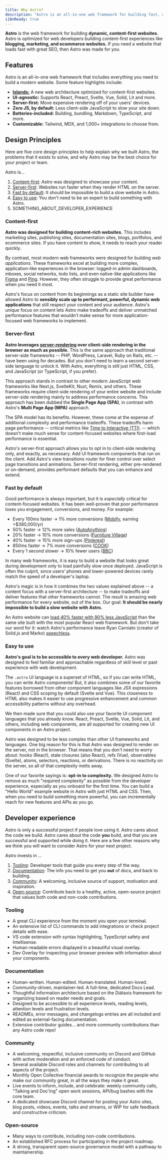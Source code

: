 ```yaml
---
title: Why Astro?
description: "Astro is an all-in-one web framework for building fast, content-focused websites. Learn more."
i18nReady: true
---
```


**Astro** is the web framework for building **dynamic, content-first websites.** Astro is optimized for web developers building content-first experiences like **blogging, marketing, and ecommerce websites.** If you need a website that loads fast with great SEO, then Astro was made for you.

## Features

Astro is an all-in-one web framework that includes everything you need to build a modern website. Some feature highlights include:

- **[Islands:](/en/concepts/islands/)** A new web architecture optimized for content-first websites.
- **UI-agnostic:** Supports React, Preact, Svelte, Vue, Solid, Lit and more.
- **Server-first:** Move expensive rendering off of your users' devices.
- **Zero JS, by default:** Less client-side JavaScript to slow your site down.
- **Batteries-included:** Building, bundling, Markdown, TypeScript, and more.
- **Customizable:** Tailwind, MDX, and 1,000+ integrations to choose from.

## Design Principles

Here are five core design principles to help explain why we built Astro, the problems that it exists to solve, and why Astro may be the best choice for your project or team.

Astro is...

1. [Content-first](#content-first): Astro was designed to showcase your content.
2. [Server-first](#server-first): Websites run faster when they render HTML on the server.
3. [Fast by default](#fast-by-default): It should be impossible to build a slow website in Astro.
4. [Easy to use](#easy-to-use): You don't need to be an expert to build something with Astro.
5. SOMETHING_ABOUT_DEVELOPER_EXPERIENCE

### Content-first

**Astro was designed for building content-rich websites.** This includes marketing sites, publishing sites, documentation sites, blogs, portfolios, and ecommerce sites. If you have content to show, it needs to reach your reader quickly.

By contrast, most modern web frameworks were designed for building *web applications*. These frameworks excel at building more complex, application-like experiences in the browser: logged-in admin dashboards, inboxes, social networks, todo lists, and even native-like applications like [Figma](https://figma.com/) and [Ping](https://ping.gg/). However, they often struggle to provide great performance when you need it most.

Astro's focus on content from its beginnings as a static site builder have allowed Astro to **sensibly scale up to performant, powerful, dynamic web applications** that still respect your content and your audience. Astro's unique focus on content lets Astro make tradeoffs and deliver unmatched performance features that wouldn't make sense for more application-focused web frameworks to implement.

### Server-first

**Astro leverages [server-rendering](/en/core-conceptes/rendering-modes/) over client-side rendering in the browser as much as possible.** This is the same approach that traditional server-side frameworks -- PHP, WordPress, Laravel, Ruby on Rails, etc. -- have been using for decades. But you don't need to learn a second server-side language to unlock it. With Astro, everything is still just HTML, CSS, and JavaScript (or TypeScript, if you prefer).

This approach stands in contrast to other modern JavaScript web frameworks like Next.js, SvelteKit, Nuxt, Remix, and others. These frameworks require client-side rendering of your entire website and include server-side rendering mainly to address performance concerns. This approach has been dubbed the **Single Page App (SPA)**, in contrast with Astro's **Multi Page App (MPA)** approach.

The SPA model has its benefits. However, these come at the expense of additional complexity and performance tradeoffs. These tradeoffs harm page performance -- critical metrics like [Time to Interactive (TTI)](https://web.dev/interactive/). -- which doesn't make much sense for content-focused websites where first-load performance is essential.

Astro's server-first approach allows you to opt in to client-side rendering only, and exactly, as necessary. Add UI framework components that run on the client. Add Astro's view transitions router for finer control over select page transitions and animations. Server-first rendering, either pre-rendered or on-demand, provides performant defaults that you can enhance and extend.

### Fast by default

Good performance is always important, but it is *especially* critical for content-focused websites. It has been well-proven that poor performance loses you engagement, conversions, and money. For example:

- Every 100ms faster → 1% more conversions ([Mobify](https://web.dev/why-speed-matters/), earning +$380,000/yr)
- 50% faster → 12% more sales ([AutoAnything](https://www.digitalcommerce360.com/2010/08/19/web-accelerator-revs-conversion-and-sales-autoanything/))
- 20% faster → 10% more conversions ([Furniture Village](https://www.thinkwithgoogle.com/intl/en-gb/marketing-strategies/app-and-mobile/furniture-village-and-greenlight-slash-page-load-times-boosting-user-experience/))
- 40% faster → 15% more sign-ups ([Pinterest](https://medium.com/pinterest-engineering/driving-user-growth-with-performance-improvements-cfc50dafadd7))
- 850ms faster → 7% more conversions ([COOK](https://web.dev/why-speed-matters/))
- Every 1 second slower → 10% fewer users ([BBC](https://www.creativebloq.com/features/how-the-bbc-builds-websites-that-scale))

In many web frameworks, it is easy to build a website that looks great during development only to load painfully slow once deployed. JavaScript is often the culprit, since users’ phones and lower-powered devices rarely match the speed of a developer's laptop.

Astro's magic is in how it combines the two values explained above -- a content focus with a server-first architecture -- to make tradeoffs and deliver features that other frameworks cannot. The result is amazing web performance for every website, out of the box. Our goal: **It should be nearly impossible to build a slow website with Astro.** 

An Astro website can [load 40% faster with 90% less JavaScript](https://twitter.com/t3dotgg/status/1437195415439360003) than the same site built with the most popular React web framework. But don't take our word for it: watch Astro's performance leave Ryan Carniato (creator of Solid.js and Marko) [speechless](https://youtu.be/2ZEMb_H-LYE?t=8163).


### Easy to use

**Astro's goal is to be accessible to every web developer.** Astro was designed to feel familiar and approachable regardless of skill level or past experience with web development. 

The `.astro` UI language is a superset of HTML, so if you can write HTML, you can write Astro components! But, it also combines some of our favorite features borrowed from other component languages like JSX expressions (React) and CSS scoping by default (Svelte and Vue). This closeness to HTML also makes it easier to use progressive enhancement and common accessibility patterns without any overhead.

We then made sure that you could also use your favorite UI component languages that you already know. React, Preact, Svelte, Vue, Solid, Lit, and others, including web components, are all supported for creating new UI components in an Astro project.

Astro was designed to be less complex than other UI frameworks and languages. One big reason for this is that Astro was designed to render on the server, not in the browser. That means that you don't need to worry about: hooks (React), stale closures (also React), refs (Vue), observables (Svelte), atoms, selectors, reactions, or derivations. There is no reactivity on the server, so all of that complexity melts away.

One of our favorite sayings is: **opt-in to complexity.** We designed Astro to remove as much "required complexity" as possible from the developer experience, especially as you onboard for the first time. You can build a "Hello World" example website in Astro with just HTML and CSS. Then, when you need to build something more powerful, you can incrementally reach for new features and APIs as you go.

## Developer experience

Astro is only a successful project if people love using it. Astro cares about the code we build. Astro cares about the code **you** build, and that you are successful and supported while doing it. Here are a few other reasons why we think you will want to consider Astro for your next project.

Astro invests in ...

1. [Tooling](#tooling): Developer tools that guide you every step of the way.  
1. [Documentation](#documentation): The info you need to get you **out** of docs, and back to building.
1. [Community](#community): A welcoming, inclusive source of support, motivation and inspiration.
1. [Open-source](#open-source): Contribute back to a healthy, active, open-source project that values both code and non-code contributions.


### Tooling

- A great CLI experience from the moment you open your terminal.
- An extensive list of CLI commands to add integrations or check project details with ease.
- VS code extension with syntax highlighting, TypeScript safety and Intellisense.
- Human-readable errors displayed in a beautiful visual overlay.
- Dev Overlay for inspecting your browser preview with information about your components.

### Documentation

- Human-written. Human-edited. Human-translated. Human-loved.
- Community-driven, maintainer-led. A full-time, dedicated Docs Lead.
- Thoughtful information architecture based on the Diátaxis framework for organizing based on reader needs and goals.
- Designed to be accessible to all experience levels, reading levels, attention levels and frustration levels.
- READMEs, error messages, and changelogs entries are all included and edited as external-facing documentation.
- Extensive contributor guides... and more community contributions than any Astro code repo!

### Community

- A welcoming, respectful, inclusive community on Discord and GitHub with active moderation and an enforced code of conduct.
- Several available Discord roles and channels for contributing to all aspects of the project.
- Monthly Open Collective financial awards to recognize the people who make our community great, in all the ways they make it great.
- Live events to inform, include, and celebrate: weekly community calls, "Talking and Doc'ing" open work sessions, API/bug bashes with the core team.
- A dedicated showcase Discord channel for posting your Astro sites, blog posts, videos, events, talks and streams, or WIP for safe feedback and constructive criticism.


### Open-source 

- Many ways to contribute, including non-code contributions.
- An established RFC process for participating in the project roadmap.
- A strong, transparent open-source governance model with a pathway to maintainership.